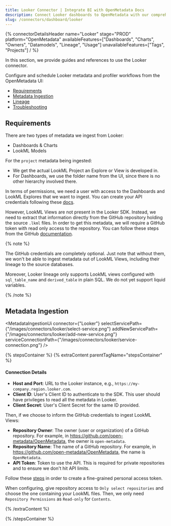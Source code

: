 ```yaml
---
title: Looker Connector | Integrate BI with OpenMetadata Docs
description: Connect Looker dashboards to OpenMetadata with our comprehensive connector guide. Setup instructions, configuration steps, and metadata extraction tips.
slug: /connectors/dashboard/looker
---
```








{% connectorDetailsHeader
  name="Looker"
  stage="PROD"
  platform="OpenMetadata"
  availableFeatures=["Dashboards", "Charts", "Owners", "Datamodels", "Lineage", "Usage"]
  unavailableFeatures=["Tags", "Projects"]
/ %}

In this section, we provide guides and references to use the Looker connector.

Configure and schedule Looker metadata and profiler workflows from the OpenMetadata UI:

- [Requirements](#requirements)
- [Metadata Ingestion](#metadata-ingestion)
- [Lineage](#lineage)
- [Troubleshooting](/connectors/dashboard/looker/troubleshooting)

<IngestionModeTiles yamlPath="/snippets/connectors/dashboard/looker/yaml" />

## Requirements

There are two types of metadata we ingest from Looker:
- Dashboards & Charts
- LookML Models

For the `project` metadata being ingested:
- We get the actual LookML Project an Explore or View is developed in.
- For Dashboards, we use the folder name from the UI, since there is no other hierarchy involved there.

In terms of permissions, we need a user with access to the Dashboards and LookML Explores that we want to ingest. You can
create your API credentials following these [docs](https://cloud.google.com/looker/docs/api-auth).

However, LookML Views are not present in the Looker SDK. Instead, we need to extract that information directly from
the GitHub repository holding the source `.lkml` files. In order to get this metadata, we will require a GitHub token
with read only access to the repository. You can follow these steps from the GitHub [documentation](https://docs.github.com/en/enterprise-server@3.4/authentication/keeping-your-account-and-data-secure/creating-a-personal-access-token).

{% note %}

The GitHub credentials are completely optional. Just note that without them, we won't be able to ingest metadata
out of LookML Views, including their lineage to the source databases.

Moreover, Looker lineage only supports LookML views configured with `sql_table_name` and `derived_table` in plain SQL.
We do not yet support liquid variables.

{% /note %}

## Metadata Ingestion

<MetadataIngestionUi connector={"Looker"} selectServicePath={"/images/connectors/looker/select-service.png"} addNewServicePath={"/images/connectors/looker/add-new-service.png"} serviceConnectionPath={"/images/connectors/looker/service-connection.png"} />

{% stepsContainer %}
{% extraContent parentTagName="stepsContainer" %}

#### Connection Details

- **Host and Port**: URL to the Looker instance, e.g., `https://my-company.region.looker.com`.
- **Client ID**: User's Client ID to authenticate to the SDK. This user should have privileges to read all the metadata in Looker.
- **Client Secret**: User's Client Secret for the same ID provided.

Then, if we choose to inform the GitHub credentials to ingest LookML Views:

- **Repository Owner**: The owner (user or organization) of a GitHub repository. For example, in https://github.com/open-metadata/OpenMetadata, the owner is `open-metadata`.
- **Repository Name**: The name of a GitHub repository. For example, in https://github.com/open-metadata/OpenMetadata, the name is `OpenMetadata`.
- **API Token**: Token to use the API. This is required for private repositories and to ensure we don't hit API limits.

Follow these [steps](https://docs.github.com/en/authentication/keeping-your-account-and-data-secure/creating-a-personal-access-token#creating-a-fine-grained-personal-access-token) in order to create a fine-grained personal access token.

When configuring, give repository access to `Only select repositories` and choose the one containing your LookML files. Then, we only need `Repository Permissions` as `Read-only` for `Contents`.

{% /extraContent %}

<TestConnection />

<ConfigureIngestion />

<IngestionScheduleAndDeploy />

{% /stepsContainer %}

<DashboardLineage />
